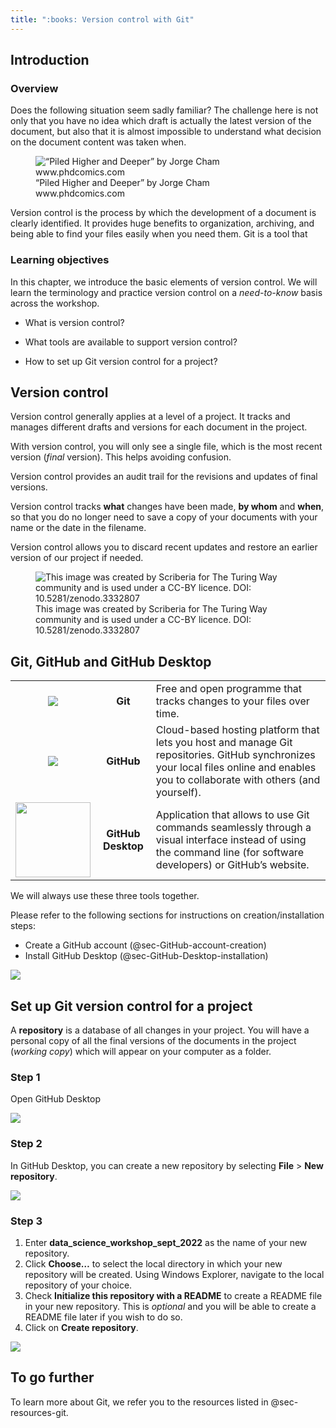 ```yaml
---
title: ":books: Version control with Git"
---
```


## Introduction

### Overview

Does the following situation seem sadly familiar? The challenge here is not only that you have no idea which draft is actually the latest version of the document, but also that it is almost impossible to understand what decision on the document content was taken when.

!["Piled Higher and Deeper" by Jorge Cham www.phdcomics.com](images/paste-2840AEE3.png){#fig-final-doc}

Version control is the process by which the development of a document is clearly identified. It provides huge benefits to organization, archiving, and being able to find your files easily when you need them. Git is a tool that

### Learning objectives

In this chapter, we introduce the basic elements of version control. We will learn the terminology and practice version control on a *need-to-know* basis across the workshop.

-   What is version control?

-   What tools are available to support version control?

-   How to set up Git version control for a project?

## Version control

Version control generally applies at a level of a project. It tracks and manages different drafts and versions for each document in the project.

::: callout-important
With version control, you will only see a single file, which is the most recent version (*final* version). This helps avoiding confusion.
:::

Version control provides an audit trail for the revisions and updates of final versions.

::: callout-tip
Version control tracks **what** changes have been made, **by whom** and **when**, so that you do no longer need to save a copy of your documents with your name or the date in the filename.
:::

Version control allows you to discard recent updates and restore an earlier version of our project if needed.

![This image was created by Scriberia for The Turing Way community and is used under a CC-BY licence. DOI: 10.5281/zenodo.3332807](images/paste-EB447856.png)

## Git, GitHub and GitHub Desktop

|                                             |                    |                                                                                                                                                                                     |
|:-----------:|:-----------:|----------------------------------------------|
|       ![](images/paste-5B5DE956.png)        |      **Git**       | Free and open programme that tracks changes to your files over time.                                                                                                                |
|       ![](images/paste-A0B6FCC4.png)        |     **GitHub**     | Cloud-based hosting platform that lets you host and manage Git repositories. GitHub synchronizes your local files online and enables you to collaborate with others (and yourself). |
| ![](images/paste-B8632B75.png){width="120"} | **GitHub Desktop** | Application that allows to use Git commands seamlessly through a visual interface instead of using the command line (for software developers) or GitHub's website.                  |

We will always use these three tools together.

Please refer to the following sections for instructions on creation/installation steps:

-   Create a GitHub account (@sec-GitHub-account-creation)
-   Install GitHub Desktop (@sec-GitHub-Desktop-installation)

![](images/paste-081F7F03.png)

## Set up Git version control for a project

::: callout-note
A **repository** is a database of all changes in your project. You will have a personal copy of all the final versions of the documents in the project (*working copy*) which will appear on your computer as a folder.
:::

::: panel-tabset
### Step 1

Open GitHub Desktop

![](images/paste-EFF40D72.png)

### Step 2

In GitHub Desktop, you can create a new repository by selecting **File** \> **New repository**.

![](images/paste-A85BE0C6.png)

### Step 3

1.  Enter **data_science_workshop_sept_2022** as the name of your new repository.
2.  Click **Choose...** to select the local directory in which your new repository will be created. Using Windows Explorer, navigate to the local repository of your choice.
3.  Check **Initialize this repository with a README** to create a README file in your new repository. This is *optional* and you will be able to create a README file later if you wish to do so.
4.  Click on **Create repository**.

![](images/paste-D831B36F.png)
:::

## To go further

To learn more about Git, we refer you to the resources listed in @sec-resources-git.
